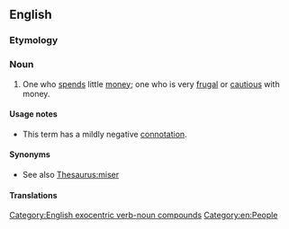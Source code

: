 ==English==

===Etymology===
{{compound|en|pinch|penny}}

===Noun===
{{en-noun}}

# One who [[spends]] little [[money]]; one who is very [[frugal]] or [[cautious]] with money.
#: {{ux|en|Over the years, he developed a reputation as a '''pinchpenny''' who wouldn't spend money for anything.}}

====Usage notes====
* This term has a mildly negative [[connotation]].

====Synonyms====
* See also [[Thesaurus:miser]]

====Translations====
{{trans-see|miser}}

[[Category:English exocentric verb-noun compounds]]
[[Category:en:People]]